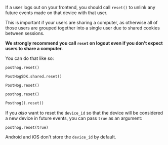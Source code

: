 If a user logs out on your frontend, you should call `reset()` to unlink any future events made on that device with that user.

This is important if your users are sharing a computer, as otherwise all of those users are grouped together into a single user due to shared cookies between sessions. 

**We strongly recommend you call `reset` on logout even if you don't expect users to share a computer.**

You can do that like so:

<MultiLanguage selector="tabs">

```js-web
posthog.reset()
```

```ios_swift
PostHogSDK.shared.reset()
```

```android_kotlin
PostHog.reset()
```

```react-native
posthog.reset()
```

```dart
Posthog().reset()
```

</MultiLanguage>

If you _also_ want to reset the `device_id` so that the device will be considered a new device in future events, you can pass `true` as an argument:

<MultiLanguage selector="tabs">

```js-web
posthog.reset(true)
```

Android and iOS don't store the `device_id` by default.
</MultiLanguage>